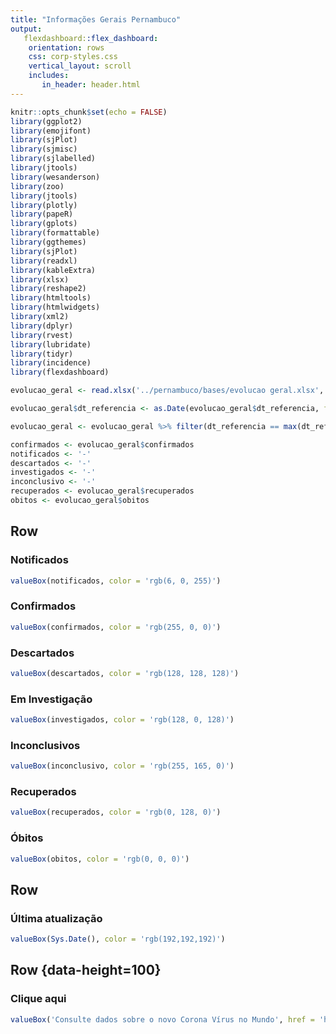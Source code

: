 ```yaml
---
title: "Informações Gerais Pernambuco"
output:
   flexdashboard::flex_dashboard:
    orientation: rows
    css: corp-styles.css
    vertical_layout: scroll
    includes:
       in_header: header.html
---
```


```r
knitr::opts_chunk$set(echo = FALSE)
library(ggplot2)
library(emojifont)
library(sjPlot)
library(sjmisc)
library(sjlabelled)
library(jtools)
library(wesanderson)
library(zoo)
library(jtools)
library(plotly)
library(papeR)
library(gplots)
library(formattable)
library(ggthemes)
library(sjPlot)
library(readxl)
library(kableExtra)
library(xlsx)
library(reshape2)
library(htmltools)
library(htmlwidgets)
library(xml2)
library(dplyr)
library(rvest)
library(lubridate)
library(tidyr)
library(incidence)
library(flexdashboard)

evolucao_geral <- read.xlsx('../pernambuco/bases/evolucao geral.xlsx', 1)

evolucao_geral$dt_referencia <- as.Date(evolucao_geral$dt_referencia, format = "%d/%m/%y")

evolucao_geral <- evolucao_geral %>% filter(dt_referencia == max(dt_referencia))

confirmados <- evolucao_geral$confirmados
notificados <- '-'
descartados <- '-'
investigados <- '-'
inconclusivo <- '-'
recuperados <- evolucao_geral$recuperados
obitos <- evolucao_geral$obitos
```

Row {data-height=200} 
-------------------------------------

### Notificados 

```r
valueBox(notificados, color = 'rgb(6, 0, 255)')
```

### Confirmados 

```r
valueBox(confirmados, color = 'rgb(255, 0, 0)')
```

### Descartados 

```r
valueBox(descartados, color = 'rgb(128, 128, 128)')
```

### Em Investigação 

```r
valueBox(investigados, color = 'rgb(128, 0, 128)')
```

### Inconclusivos 

```r
valueBox(inconclusivo, color = 'rgb(255, 165, 0)')
```

### Recuperados 

```r
valueBox(recuperados, color = 'rgb(0, 128, 0)')
```

### Óbitos 

```r
valueBox(obitos, color = 'rgb(0, 0, 0)')
```

Row {data-height=100} 
-------------------------------------

### Última atualização 

```r
valueBox(Sys.Date(), color = 'rgb(192,192,192)')
```

Row {data-height=100} {.no-mobile}
-------------------------------------

### Clique aqui 

```r
valueBox('Consulte dados sobre o novo Corona Vírus no Mundo', href = 'http://dados.seplag.pe.gov.br/apps/corona.html', color = 'rgb(0,0,139)')
```
